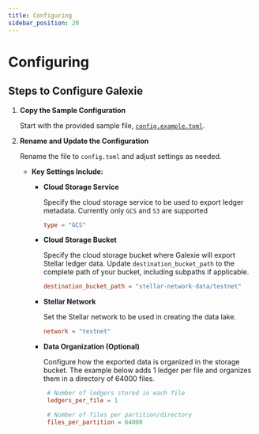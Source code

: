 ```yaml
---
title: Configuring
sidebar_position: 20
---
```


# Configuring

## Steps to Configure Galexie

1. **Copy the Sample Configuration**

   Start with the provided sample file, [`config.example.toml`](https://github.com/stellar/go/blob/master/services/galexie/config.example.toml).

2. **Rename and Update the Configuration**

   Rename the file to `config.toml` and adjust settings as needed.

   - **Key Settings Include:**

     - **Cloud Storage Service**

       Specify the cloud storage service to be used to export ledger metadata. Currently only `GCS` and `S3` are supported

       ```toml
       type = "GCS"
       ```

     - **Cloud Storage Bucket**

       Specify the cloud storage bucket where Galexie will export Stellar ledger data. Update `destination_bucket_path` to the complete path of your bucket, including subpaths if applicable.

       ```toml
       destination_bucket_path = "stellar-network-data/testnet"
       ```

     - **Stellar Network**

       Set the Stellar network to be used in creating the data lake.

       ```toml
       network = "testnet"
       ```

     - **Data Organization (Optional)**

       Configure how the exported data is organized in the storage bucket. The example below adds 1 ledger per file and organizes them in a directory of 64000 files.

       ```toml
        # Number of ledgers stored in each file
        ledgers_per_file = 1

        # Number of files per partition/directory
        files_per_partition = 64000
       ```
